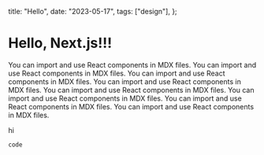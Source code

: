 

  title: "Hello",
  date: "2023-05-17",
  tags: ["design"],
};

# Hello, Next.js!!!

You can import and use React components in MDX files. You can import and use React components in MDX files. You can import and use React components in MDX files. You can import and use React components in MDX files. You can import and use React components in MDX files. You can import and use React components in MDX files. You can import and use React components in MDX files. You can import and use React components in MDX files.

hi

```
code
```
